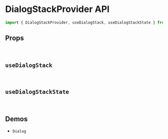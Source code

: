 
<Meta title="Components API/DialogStackProvider" />

# DialogStackProvider API

```js
import { DialogStackProvider, useDialogStack, useDialogStackState } from '@esfront/react';
```

## Props

<TableInterface name="DialogStackProviderProps" variant="props" />

<br />

## `useDialogStack`

<TableFunction name="useDialogStack" />

<TableInterface name="DialogStackContextValue" variant="props" />

<br />

## `useDialogStackState`

<TableFunction name="useDialogStackState" />

<TableInterface name="DialogStackStateContextValue" variant="props" />

<br />

## Demos

<ul>
  <li>
    <LinkTo kind="components-Dialog" story="demo">
      <code>Dialog</code>
    </LinkTo>
  </li>
</ul>
